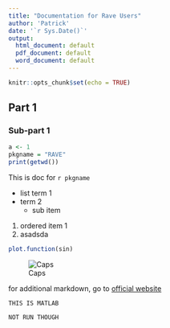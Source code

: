 ---
title: "Documentation for Rave Users"
author: 'Patrick'
date: '`r Sys.Date()`'
output:
  html_document: default
  pdf_document: default
  word_document: default
---

```{r setup, include=FALSE}
knitr::opts_chunk$set(echo = TRUE)
```

## Part 1

### Sub-part 1

```{r}
a <- 1
pkgname = "RAVE"
print(getwd())
```


This is doc for `r pkgname`


* list term 1
* term 2
    + sub item
  
1. ordered item 1
2. asadsda

```{r, echo=F}
plot.function(sin)
```


![Caps](fig/sss.png)

for additional markdown, go to [official website](http://rmarkdown.rstudio.com/authoring_basics.html)



```{}
THIS IS MATLAB

NOT RUN THOUGH
```





